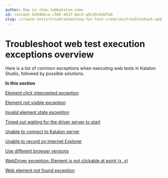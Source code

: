 ```yaml
---
author: Hao Le <hao.le@katalon.com>
id: concept-b3946bca-c505-4537-8ac5-a9c25cbddfab
slug: /create-tests/troubleshooting-for-test-creation/troubleshoot-web-automated-testing/troubleshoot-web-test-execution-exceptions-overview
---
```


# Troubleshoot web test execution exceptions overview

Here is a list of common exceptions when executing web tests in Katalon Studio, followed by possible solutions.

**In this section**  


[Element click intercepted exception](/create-tests/troubleshooting-for-test-creation/troubleshoot-web-automated-testing/element-click-intercepted-exception)

[Element not visible exception](/create-tests/troubleshooting-for-test-creation/troubleshoot-web-automated-testing/element-not-visible-exception)

[Invalid element state exception](/create-tests/troubleshooting-for-test-creation/troubleshoot-web-automated-testing/invalid-element-state-exception)

[Timed out waiting for the driver server to start](/create-tests/troubleshooting-for-test-creation/troubleshoot-web-automated-testing/timed-out-waiting-for-the-driver-server-to-start)

[Unable to connect to Katalon server](/create-tests/troubleshooting-for-test-creation/troubleshoot-web-automated-testing/unable-to-connect-to-katalon-server)

[Unable to record on Internet Explorer](/create-tests/troubleshooting-for-test-creation/troubleshoot-web-automated-testing/unable-to-record-on-internet-explorer)

[Use different browser versions](/create-tests/troubleshooting-for-test-creation/troubleshoot-web-automated-testing/use-different-browser-versions)

[WebDriver exception: Element is not clickable at point \(x, y\)](/create-tests/troubleshooting-for-test-creation/troubleshoot-web-automated-testing/webdriver-exception-element-is-not-clickable-at-point-x-y)

[Web element not found exception](/create-tests/troubleshooting-for-test-creation/troubleshoot-web-automated-testing/web-element-not-found-exception)